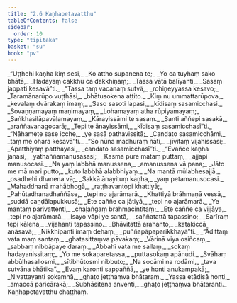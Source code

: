 ```yaml
---
title: "2.6 Kaṇhapetavatthu"
tableOfContents: false
sidebar:
  order: 10
type: "tipitaka"
basket: "su"
book: "pv"
---
```



<DynamicBreadcrumb />

<Division number="207" book="pv" bookNo="19" page="149">

<Paragraph number="228" type="verses" book="pv">
_“Uṭṭhehi kaṇha kiṃ sesi,_  
_Ko attho supanena te;_  
_Yo ca tuyhaṃ sako bhātā,_  
_Hadayaṃ cakkhu ca dakkhiṇaṃ;_  
_Tassa vātā balīyanti,_  
_Sasaṃ jappati kesavā”ti._  

</Paragraph>

</Division>
<Division number="208" book="pv" bookNo="19" page="149">

<Paragraph number="229" type="verses" book="pv">
_“Tassa taṃ vacanaṃ sutvā,_  
_rohiṇeyyassa kesavo;_  
_Taramānarūpo vuṭṭhāsi,_  
_bhātusokena aṭṭito._  

</Paragraph>

</Division>
<Division number="209" book="pv" bookNo="19" page="149">

<Paragraph number="230" type="verses" book="pv">
_Kiṃ nu ummattarūpova,_  
_kevalaṃ dvārakaṃ imaṃ;_  
_Saso sasoti lapasi,_  
_kīdisaṃ sasamicchasi._  

</Paragraph>

</Division>
<Division number="210" book="pv" bookNo="19" page="149">

<Paragraph number="231" type="verses" book="pv">
_Sovaṇṇamayaṃ maṇimayaṃ,_  
_Lohamayaṃ atha rūpiyamayaṃ;_  
_Saṅkhasilāpavāḷamayaṃ,_  
_Kārayissāmi te sasaṃ._  

</Paragraph>

</Division>
<Division number="211" book="pv" bookNo="19" page="149">

<Paragraph number="232" type="verses" book="pv">
_Santi aññepi sasakā,_  
_araññavanagocarā;_  
_Tepi te ānayissāmi,_  
_kīdisaṃ sasamicchasī”ti._  

</Paragraph>

</Division>
<Division number="212" book="pv" bookNo="19" page="149">

<Paragraph number="233" type="verses" book="pv">
_“Nāhamete sase icche,_  
_ye sasā pathavissitā;_  
_Candato sasamicchāmi,_  
_taṃ me ohara kesavā”ti._  

</Paragraph>

</Division>
<Division number="213" book="pv" bookNo="19" page="149">

<Paragraph number="234" type="verses" book="pv">
_“So nūna madhuraṃ ñāti,_  
_jīvitaṃ vijahissasi;_  
_Apatthiyaṃ patthayasi,_  
_candato sasamicchasī”ti._  

</Paragraph>

</Division>
<Division number="214" book="pv" bookNo="19" page="149">

<Paragraph number="235" type="verses" book="pv">
_“Evañce kaṇha jānāsi,_  
_yathaññamanusāsasi;_  
_Kasmā pure mataṃ puttaṃ,_  
_ajjāpi manusocasi._  

</Paragraph>

</Division>
<Division number="215" book="pv" bookNo="19" page="149">

<Paragraph number="236" type="verses" book="pv">
_Na yaṃ labbhā manussena,_  
_amanussena vā pana;_  
_Jāto me mā mari putto,_  
_kuto labbhā alabbhiyaṃ._  

</Paragraph>

</Division>
<Division number="216" book="pv" bookNo="19" page="150">

<Paragraph number="237" type="verses" book="pv">
_Na mantā mūlabhesajjā,_  
_osadhehi dhanena vā;_  
_Sakkā ānayituṃ kaṇha,_  
_yaṃ petamanusocasi._  

</Paragraph>

</Division>
<Division number="217" book="pv" bookNo="19" page="150">

<Paragraph number="238" type="verses" book="pv">
_Mahaddhanā mahābhogā,_  
_raṭṭhavantopi khattiyā;_  
_Pahūtadhanadhaññāse,_  
_tepi no ajarāmarā._  

</Paragraph>

</Division>
<Division number="218" book="pv" bookNo="19" page="150">

<Paragraph number="239" type="verses" book="pv">
_Khattiyā brāhmaṇā vessā,_  
_suddā caṇḍālapukkusā;_  
_Ete caññe ca jātiyā,_  
_tepi no ajarāmarā._  

</Paragraph>

</Division>
<Division number="219" book="pv" bookNo="19" page="150">

<Paragraph number="240" type="verses" book="pv">
_Ye mantaṃ parivattenti,_  
_chaḷaṅgaṃ brahmacintitaṃ;_  
_Ete caññe ca vijjāya,_  
_tepi no ajarāmarā._  

</Paragraph>

</Division>
<Division number="220" book="pv" bookNo="19" page="150">

<Paragraph number="241" type="verses" book="pv">
_Isayo vāpi ye santā,_  
_saññatattā tapassino;_  
_Sarīraṃ tepi kālena,_  
_vijahanti tapassino._  

</Paragraph>

</Division>
<Division number="221" book="pv" bookNo="19" page="150">

<Paragraph number="242" type="verses" book="pv">
_Bhāvitattā arahanto,_  
_katakiccā anāsavā;_  
_Nikkhipanti imaṃ dehaṃ,_  
_puññapāpaparikkhayā”ti._  

</Paragraph>

</Division>
<Division number="222" book="pv" bookNo="19" page="150">

<Paragraph number="243" type="verses" book="pv">
_“Ādittaṃ vata maṃ santaṃ,_  
_ghatasittaṃva pāvakaṃ;_  
_Vārinā viya osiñcaṃ,_  
_sabbaṃ nibbāpaye daraṃ._  

</Paragraph>

</Division>
<Division number="223" book="pv" bookNo="19" page="150">

<Paragraph number="244" type="verses" book="pv">
_Abbahī vata me sallaṃ,_  
_sokaṃ hadayanissitaṃ;_  
_Yo me sokaparetassa,_  
_puttasokaṃ apānudi._  

</Paragraph>

</Division>
<Division number="224" book="pv" bookNo="19" page="150">

<Paragraph number="245" type="verses" book="pv">
_Svāhaṃ abbūḷhasallosmi,_  
_sītibhūtosmi nibbuto;_  
_Na socāmi na rodāmi,_  
_tava sutvāna bhātika”._  

</Paragraph>

</Division>
<Division number="225" book="pv" bookNo="19" page="150">

<Paragraph number="246" type="verses" book="pv">
_Evaṃ karonti sappaññā,_  
_ye honti anukampakā;_  
_Nivattayanti sokamhā,_  
_ghaṭo jeṭṭhaṃva bhātaraṃ._  

</Paragraph>

</Division>
<Division number="226" book="pv" bookNo="19" page="150">

<Paragraph number="247" type="verses" book="pv">
_Yassa etādisā honti,_  
_amaccā paricārakā;_  
_Subhāsitena anventi,_  
_ghaṭo jeṭṭhaṃva bhātaranti._  


</Paragraph>
</Division>

<Paragraph number="248" type="center" book="pv">
Kaṇhapetavatthu chaṭṭhaṃ.
</Paragraph>